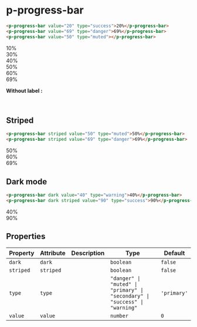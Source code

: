 
<Meta title="Components/Progress bar" />

# p-progress-bar

```html
<p-progress-bar value="20" type="success">20%</p-progress-bar>
<p-progress-bar value="69" type="danger">69%</p-progress-bar>
<p-progress-bar value="50" type="muted"></p-progress-bar>
```

<p-progress-bar value="20" type="secondary">10%</p-progress-bar>
<br />
<p-progress-bar value="30" type="success">30%</p-progress-bar>
<br />
<p-progress-bar value="40" type="warning">40%</p-progress-bar>
<br />
<p-progress-bar value="50" type="muted">50%</p-progress-bar>
<br />
<p-progress-bar value="60" type="primary">60%</p-progress-bar>
<br />
<p-progress-bar value="69" type="danger">69%</p-progress-bar>

**Without label :**

<p-progress-bar value="50" type="muted"></p-progress-bar>

<br />

## Striped

```html
<p-progress-bar striped value="50" type="muted">50%</p-progress-bar>
<p-progress-bar striped value="69" type="danger">69%</p-progress-bar>
```

<p-progress-bar striped value="50" type="muted">50%</p-progress-bar>
<br />
<p-progress-bar striped value="60" type="primary">60%</p-progress-bar>
<br />
<p-progress-bar striped value="69" type="danger">69%</p-progress-bar>

## Dark mode

```html
<p-progress-bar dark value="40" type="warning">40%</p-progress-bar>
<p-progress-bar dark striped value="90" type="success">90%</p-progress-bar>
```

<p-progress-bar dark value="40" type="warning">40%</p-progress-bar>
<br />
<p-progress-bar dark striped value="90" type="success">90%</p-progress-bar>

## Properties

| Property  | Attribute | Description | Type                                                                        | Default     |
| --------- | --------- | ----------- | --------------------------------------------------------------------------- | ----------- |
| `dark`    | `dark`    |             | `boolean`                                                                   | `false`     |
| `striped` | `striped` |             | `boolean`                                                                   | `false`     |
| `type`    | `type`    |             | `"danger" \| "muted" \| "primary" \| "secondary" \| "success" \| "warning"` | `'primary'` |
| `value`   | `value`   |             | `number`                                                                    | `0`         |

